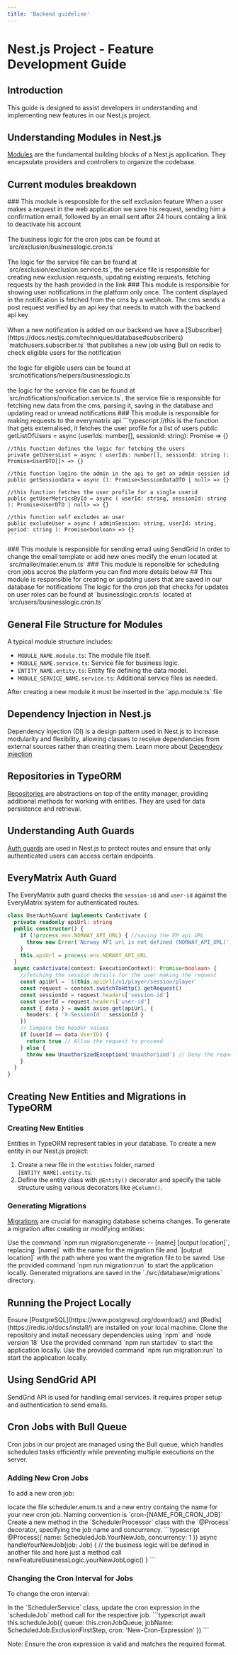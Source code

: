 ```yaml
---
title: 'Backend guideline'
---
```


# Nest.js Project - Feature Development Guide

## Introduction

This guide is designed to assist developers in understanding and implementing new features in our Nest.js project.

## Understanding Modules in Nest.js
[Modules](https://docs.nestjs.com/modules) are the fundamental building blocks of a Nest.js application. They encapsulate providers and controllers to organize the codebase.

## Current modules breakdown
<Tabs>
  <Tab title="Exclusion">
    ### This module is responsible for the self exclusion feature
    When a user makes a request in the web application we save his request, sending him a confirmation email, followed by an email sent after 24 hours containg a link to deactivate his account
    <br/> <br/> The business logic for the cron jobs can be found at `src/exclusion/businesslogic.cron.ts`
    <br/> <br/> The logic for the service file can be found at `src/exclusion/exclusion.service.ts`, the service file is responsible for creating new exclusion requests, updating existing requests, fetching requests by the hash provided in the link
  </Tab>
  <Tab title="Notification">
    ### This module is responsible for showing user notifications in the platform only once.
    The content displayed in the notiifcation is fetched from the cms by a webhook. The cms sends a post request verified by an api key that needs to match with the backend api key
    <br/> <br/> When a new notification is added on our backend we have a [Subscriber](https://docs.nestjs.com/techniques/database#subscribers) `matchusers.subscriber.ts` that publishes a new job using Bull on redis to check eligible users for the notification
    <br/> <br/> the logic for eligible users can be found at `src/notifications/helpers/businesslogic.ts`
    <br/> <br/> the logic for the service file can be found at `src/notifications/noification.service.ts`, the service file is responsible for fetching new data from the cms, parsing it, saving in the database and updating read or unread notifications
  </Tab>
  <Tab title="Everymatrix">
    ### This module is responsible for making requests to the everymatrix api
    ```typescript
    //this is the function that gets externalised, it fetches the user profile for a list of users
    public getListOfUsers = async (userIds: number[], sessionId: string): Promise<UserDTO[]> => {}

    //this function defines the logic for fetching the users
    private getUsersList = async ( userIds: number[], sessionId: string ): Promise<UserDTO[]> => {}

    //this function logins the admin in the api to get an admin session id
    public getSessionData = async (): Promise<SessionDataDTO | null> => {}

    //this function fetches the user profile for a single userid
    public getUserMetricsById = async ( userId: string, sessionId: string ): Promise<UserDTO | null> => {}

    //this function self excludes an user
    public excludeUser = async ( adminSession: string, userId: string, period: string ): Promise<boolean> => {}
    ```
  </Tab>
  <Tab title="Mailer">
   ### This module is responsible for sending email using SendGrid
   In order to change the email template or add new ones modify the enum located at `src/mailer/mailer.enum.ts` 
  </Tab>
  <Tab title="Scheduler">
   ### This module is reponsible for scheduling cron jobs accros the platform
   you can find more details below
  </Tab>
  <Tab title="User">
   ## This module is responsible for creating or updating users that are saved in our database for notifications
   The logic for the cron job that checks for updates on user roles can be found at `businesslogic.cron.ts` located at `src/users/businesslogic.cron.ts`
  </Tab>
</Tabs>

## General File Structure for Modules
A typical module structure includes:
- `MODULE_NAME.module.ts`: The module file itself.
- `MODULE_NAME.service.ts`: Service file for business logic.
- `ENTITY_NAME.entity.ts`: Entity file defining the data model.
- `MODULE_SERVICE_NAME.service.ts`: Additional service files as needed.
<Warning>
  After creating a new module it must be inserted in the `app.module.ts` file
</Warning>

## Dependency Injection in Nest.js
Dependency Injection (DI) is a design pattern used in Nest.js to increase modularity and flexibility, allowing classes to receive dependencies from external sources rather than creating them.
Learn more about [Dependecy injection](https://docs.nestjs.com/fundamentals/custom-providers)

## Repositories in TypeORM
[Repositories](https://docs.nestjs.com/recipes/sql-typeorm#repository-pattern) are abstractions on top of the entity manager, providing additional methods for working with entities. They are used for data persistence and retrieval.

## Understanding Auth Guards
[Auth guards](https://docs.nestjs.com/guards) are used in Nest.js to protect routes and ensure that only authenticated users can access certain endpoints.

## EveryMatrix Auth Guard
The EveryMatrix auth guard checks the `session-id` and `user-id` against the EveryMatrix system for authenticated routes.
````typescript
class UserAuthGuard implements CanActivate {
  private readonly apiUrl: string
  public constructor() {
    if (!process.env.NORWAY_API_URL) { //saving the EM api URL
      throw new Error('Norway API url is not defined (NORWAY_API_URL)')
    }
    this.apiUrl = process.env.NORWAY_API_URL
  }
  async canActivate(context: ExecutionContext): Promise<boolean> {
    //fetching the session details for the user making the request
    const apiUrl = `${this.apiUrl}/v1/player/session/player` 
    const request = context.switchToHttp().getRequest()
    const sessionId = request.headers['session-id']
    const userId = request.headers['user-id']
    const { data } = await axios.get(apiUrl, {
      headers: { 'X-SessionId': sessionId }
    })
    // Compare the header values
    if (userId == data.UserID) {
      return true // Allow the request to proceed
    } else {
      throw new UnauthorizedException('Unauthorized') // Deny the request
    }
  }
}
````

## Creating New Entities and Migrations in TypeORM

### Creating New Entities
Entities in TypeORM represent tables in your database. To create a new entity in our Nest.js project:

1. Create a new file in the `entities` folder, named `[ENTITY_NAME].entity.ts`.
2. Define the entity class with `@Entity()` decorator and specify the table structure using various decorators like `@Column()`.

### Generating Migrations
[Migrations](https://docs.nestjs.com/techniques/database#migrations) are crucial for managing database schema changes. To generate a migration after creating or modifying entities:

<Steps>
<Step title="Creating Migrations Command">
Use the command `npm run migration:generate -- [name] [output location]`, replacing `[name]` with the name for the migration file and `[output location]` with the path where you want the migration file to be saved.
</Step>
<Step title="Run the migrations">
Use the provided command `npm run migration:run` to start the application locally.
</Step>
<Step title="Migration File Location">
Generated migrations are saved in the `./src/database/migrations` directory.
</Step>
</Steps>


## Running the Project Locally
<Steps>
<Step title="Install PostgreSQL and Redis">
Ensure [PostgreSQL](https://www.postgresql.org/download/) and [Redis](https://redis.io/docs/install/) are installed on your local machine.
</Step>
<Step title="Clone and Install Dependencies">
Clone the repository and install necessary dependencies using `npm` and `node version 18`
</Step>
<Step title="Run the Application">
Use the provided command `npm run start:dev` to start the application locally.
</Step>
<Step title="Run the migrations">
Use the provided command `npm run migration:run` to start the application locally.
</Step>
</Steps>

## Using SendGrid API
SendGrid API is used for handling email services. It requires proper setup and authentication to send emails.

## Cron Jobs with Bull Queue
Cron jobs in our project are managed using the Bull queue, which handles scheduled tasks efficiently while preventing multiple executions on the server.

### Adding New Cron Jobs
To add a new cron job:

<Steps>
<Step title="Add a new entry in the ScheduledJob enum">
locate the file scheduler.enum.ts and a new entry containg the name for your new cron job. Naming convention is `cron-[NAME_FOR_CRON_JOB]`
</Step>
<Step title="Define the Job in SchedulerProcessor">
Create a new method in the `SchedulerProcessor` class with the `@Process` decorator, specifying the job name and concurrency.
</Step>
<Step title="Example">
```typescript
@Process({
  name: ScheduledJob.YourNewJob,
  concurrency: 1
})
async handleYourNewJob(job: Job) {
  // the business logic will be defined in another file and here just a method call
  newFeatureBusinessLogic.yourNewJobLogic()
}
```
</Step>
</Steps>

### Changing the Cron Interval for Jobs
To change the cron interval:

<Steps>
<Step title="Modify the scheduleJob Method Call">
In the `SchedulerService` class, update the cron expression in the `scheduleJob` method call for the respective job.
</Step>
<Step title="Example">
```typescript
await this.scheduleJob({
  queue: this.cronJobQueue,
  jobName: ScheduledJob.ExclusionFirstStep,
  cron: 'New-Cron-Expression'
})
```
</Step>
</Steps>

Note: Ensure the cron expression is valid and matches the required format.